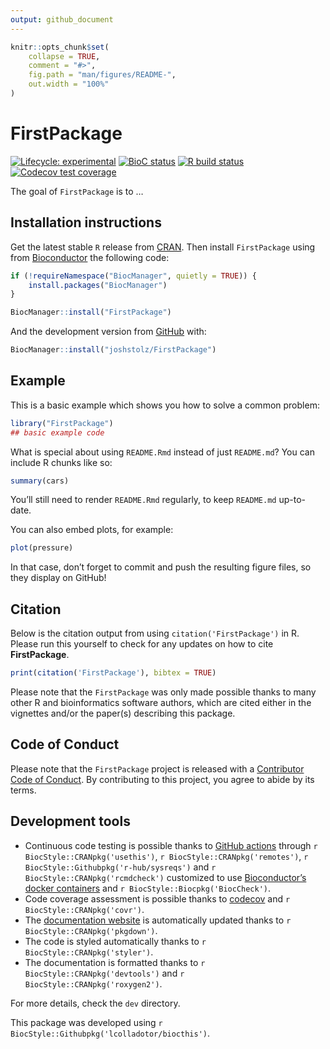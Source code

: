 ```yaml
---
output: github_document
---
```


<!-- README.md is generated from README.Rmd. Please edit that file -->

```r
knitr::opts_chunk$set(
    collapse = TRUE,
    comment = "#>",
    fig.path = "man/figures/README-",
    out.width = "100%"
)
```

# FirstPackage

<!-- badges: start -->
[![Lifecycle: experimental](https://img.shields.io/badge/lifecycle-experimental-orange.svg)](https://www.tidyverse.org/lifecycle/#experimental)
[![BioC status](http://www.bioconductor.org/shields/build/release/bioc/FirstPackage.svg)](https://bioconductor.org/checkResults/release/bioc-LATEST/FirstPackage)
[![R build status](https://github.com/joshstolz/FirstPackage/workflows/R-CMD-check-bioc/badge.svg)](https://github.com/joshstolz/FirstPackage/actions)
[![Codecov test coverage](https://codecov.io/gh/joshstolz/FirstPackage/branch/master/graph/badge.svg)](https://codecov.io/gh/joshstolz/FirstPackage?branch=master)
<!-- badges: end -->

The goal of `FirstPackage` is to ...

## Installation instructions

Get the latest stable `R` release from [CRAN](http://cran.r-project.org/). Then install `FirstPackage` using from [Bioconductor](http://bioconductor.org/) the following code:

```r
if (!requireNamespace("BiocManager", quietly = TRUE)) {
    install.packages("BiocManager")
}

BiocManager::install("FirstPackage")
```

And the development version from [GitHub](https://github.com/) with:

```r
BiocManager::install("joshstolz/FirstPackage")
```
## Example

This is a basic example which shows you how to solve a common problem:

```r
library("FirstPackage")
## basic example code
```

What is special about using `README.Rmd` instead of just `README.md`? You can include R chunks like so:

```r
summary(cars)
```

You'll still need to render `README.Rmd` regularly, to keep `README.md` up-to-date.

You can also embed plots, for example:

```r
plot(pressure)
```

In that case, don't forget to commit and push the resulting figure files, so they display on GitHub!

## Citation

Below is the citation output from using `citation('FirstPackage')` in R. Please
run this yourself to check for any updates on how to cite __FirstPackage__.

```r
print(citation('FirstPackage'), bibtex = TRUE)
```

Please note that the `FirstPackage` was only made possible thanks to many other R and bioinformatics software authors, which are cited either in the vignettes and/or the paper(s) describing this package.

## Code of Conduct

Please note that the `FirstPackage` project is released with a [Contributor Code of Conduct](https://contributor-covenant.org/version/2/0/CODE_OF_CONDUCT.html). By contributing to this project, you agree to abide by its terms.

## Development tools

* Continuous code testing is possible thanks to [GitHub actions](https://www.tidyverse.org/blog/2020/04/usethis-1-6-0/)  through `r BiocStyle::CRANpkg('usethis')`, `r BiocStyle::CRANpkg('remotes')`, `r BiocStyle::Githubpkg('r-hub/sysreqs')` and `r BiocStyle::CRANpkg('rcmdcheck')` customized to use [Bioconductor's docker containers](https://www.bioconductor.org/help/docker/) and `r BiocStyle::Biocpkg('BiocCheck')`.
* Code coverage assessment is possible thanks to [codecov](https://codecov.io/gh) and `r BiocStyle::CRANpkg('covr')`.
* The [documentation website](http://joshstolz.github.io/FirstPackage) is automatically updated thanks to `r BiocStyle::CRANpkg('pkgdown')`.
* The code is styled automatically thanks to `r BiocStyle::CRANpkg('styler')`.
* The documentation is formatted thanks to `r BiocStyle::CRANpkg('devtools')` and `r BiocStyle::CRANpkg('roxygen2')`.

For more details, check the `dev` directory.

This package was developed using `r BiocStyle::Githubpkg('lcolladotor/biocthis')`.



